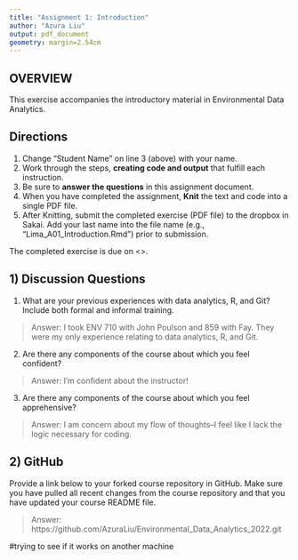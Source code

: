 ```yaml
---
title: "Assignment 1: Introduction"
author: "Azura Liu"
output: pdf_document
geometry: margin=2.54cm
---
```


## OVERVIEW

This exercise accompanies the introductory material in Environmental Data Analytics. 

## Directions
1. Change "Student Name" on line 3 (above) with your name.
3. Work through the steps, **creating code and output** that fulfill each instruction.
4. Be sure to **answer the questions** in this assignment document.
6. When you have completed the assignment, **Knit** the text and code into a single PDF file.
8. After Knitting, submit the completed exercise (PDF file) to the dropbox in Sakai. Add your last name into the file name (e.g., "Lima_A01_Introduction.Rmd") prior to submission.

The completed exercise is due on <>.

## 1) Discussion Questions

1. What are your previous experiences with data analytics, R, and Git? Include both formal and informal training.

> Answer: I took ENV 710 with John Poulson and 859 with Fay. They were my only experience relating to data analytics, R, and Git.

2. Are there any components of the course about which you feel confident?

> Answer: I'm confident about the instructor!

3. Are there any components of the course about which you feel apprehensive?

> Answer: I am concern about my flow of thoughts--I feel like I lack the logic necessary for coding.


## 2) GitHub

Provide a link below to your forked course repository in GitHub. Make sure you have pulled all recent changes from the course repository  and that you have updated your course README file. 

> Answer: https://github.com/AzuraLiu/Environmental_Data_Analytics_2022.git

#trying to see if it works on another machine

